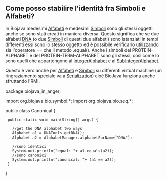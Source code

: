 == Come posso stabilire l'identità fra Simboli e Alfabeti? ==

In Biojava medesimi [http://www.biojava.org/docs/api14/org/biojava/bio/symbol/Alphabet.html Alfabeti] e medesimi [http://www.biojava.org/docs/api14/org/biojava/bio/symbol/Symbol.html Simboli] sono gli stessi oggetti anche se sono stati creati in maniera diversa. Questo significa che se due alfabeti [[wp:DNA|DNA]] (o due [http://www.biojava.org/docs/api14/org/biojava/bio/symbol/Symbol.html Simboli] di questi due alfabeti) sono istanziati in tempi differenti essi sono lo stesso oggetto ed è possibile verificarlo utilizzando sia l'operatore == che il metodo .equal(). Anche i simboli del PROTEIN-ALPHABET e del PROTEIN-TERM-ALPHABET sono gli stessi,  così come lo sono quelli che appartengono al [http://www.biojava.org/docs/api14/org/biojava/bio/symbol/IntegerAlphabet.html IntegerAlphabet] e al [http://www.biojava.org/docs/api14/org/biojava/bio/symbol/IntegerAlphabet.SubIntegerAlphabet.html SubIntegerAlphabet].

Questo è vero anche per [http://www.biojava.org/docs/api14/org/biojava/bio/symbol/Alphabet.html Alfabeti] e [http://www.biojava.org/docs/api14/org/biojava/bio/symbol/Symbol.html Simboli] su differenti virtual machine (un ringraziamento speciale va a [http://java.sun.com/j2se/1.4.2/docs/api/java/io/Serializable.html Serialization]) cioè BioJava funziona anche sfruttando l'RMI.


<java>
package biojava_in_anger;

import org.biojava.bio.symbol.*;
import org.biojava.bio.seq.*;

public class Canonical {
  public static void main(String[] args) {

    //get the DNA alphabet two ways
    Alphabet a1 = DNATools.getDNA();
    Alphabet a2 = AlphabetManager.alphabetForName("DNA");

    //sono identici
    System.out.println("equal: "+ a1.equals(a2));
    //sono canonici
    System.out.println("canonical: "+ (a1 == a2));
  }
}
</java>